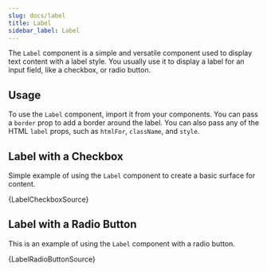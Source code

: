 ```yaml
---
slug: docs/label
title: Label
sidebar_label: Label
---
```


The `Label` component is a simple and versatile component used to display text content with a label style.
You usually use it to display a label for an input field, like a checkbox, or radio button.

## Usage

To use the `Label` component, import it from your components. You can pass a `border` prop to add a border around the label.
You can also pass any of the HTML `label` props, such as `htmlFor`, `className`, and `style`.




## Label with a Checkbox

Simple example of using the `Label` component to create a basic surface for content.


<CodeSample>
    <LabelCheckboxDemo/>
</CodeSample>

<CodeBlock language="tsx">{LabelCheckboxSource}</CodeBlock>

## Label with a Radio Button

This is an example of using the `Label` component with a radio button.


<CodeSample>
    <LabelRadioButtonDemo/>
</CodeSample>

<CodeBlock language="tsx">{LabelRadioButtonSource}</CodeBlock>
